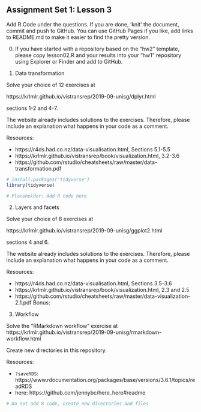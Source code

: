 ## Assignment Set 1: Lesson 3

Add R Code under the questions.
If you are done, 'knit' the document, commit and push to GitHub.
You can use GitHub Pages if you like, add links to README.md
to make it easier to find the pretty version.

0. If you have started with a repository based on the "hw2" template,
   please copy lesson02.R and your results into your "hw1" repository
   using Explorer or Finder and add to GitHub.

1. Data transformation

Solve your choice of 12 exercises at

https://krlmlr.github.io/vistransrep/2019-09-unisg/dplyr.html

sections 1-2 and 4-7.

The website already includes solutions to the exercises.
Therefore, please include an explanation what happens in your code
as a comment.

Resources:

- https://r4ds.had.co.nz/data-visualisation.html, Sections 5.1-5.5
- https://krlmlr.github.io/vistransrep/book/visualization.html, 3.2-3.6
- https://github.com/rstudio/cheatsheets/raw/master/data-transformation.pdf

```r
# install.packages("tidyverse")
library(tidyverse)

# Placeholder: Add R code here
```

2. Layers and facets

Solve your choice of 8 exercises at

https://krlmlr.github.io/vistransrep/2019-09-unisg/ggplot2.html

sections 4 and 6.

The website already includes solutions to the exercises.
Therefore, please include an explanation what happens in your code
as a comment.

Resources:

- https://r4ds.had.co.nz/data-visualisation.html, Sections 3.5-3.6
- https://krlmlr.github.io/vistransrep/book/visualization.html, 2.3 and 2.5
- https://github.com/rstudio/cheatsheets/raw/master/data-visualization-2.1.pdf
Bonus:

3. Workflow

Solve the "RMarkdown workflow" exercise at
https://krlmlr.github.io/vistransrep/2019-09-unisg/rmarkdown-workflow.html

Create new directories in this repository.

Resources:

- `?saveRDS`: https://www.rdocumentation.org/packages/base/versions/3.6.1/topics/readRDS
- here: https://github.com/jennybc/here_here#readme


```r
# Do not add R code, create new directories and files
```

